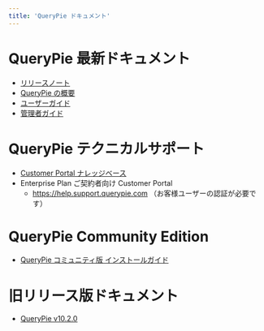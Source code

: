 ```yaml
---
title: 'QueryPie ドキュメント'
---
```


# QueryPie 最新ドキュメント

* [リリースノート](release-notes)
* [QueryPie の概要](querypie-overview)
* [ユーザーガイド](user-manual)
* [管理者ガイド](administrator-manual)

# QueryPie テクニカルサポート

* [Customer Portal ナレッジベース](https://querypie.atlassian.net/wiki/spaces/QCP/overview)
* Enterprise Plan ご契約者向け Customer Portal
    * https://help.support.querypie.com （お客様ユーザーの認証が必要です）

# QueryPie Community Edition

* [QueryPie コミュニティ版 インストールガイド](https://www.querypie.com/ja/resources/learn/documentation/querypie-install-guide)

# 旧リリース版ドキュメント

* [QueryPie v10.2.0](/ja/querypie-manual/10.2.0/querypie-docs)
